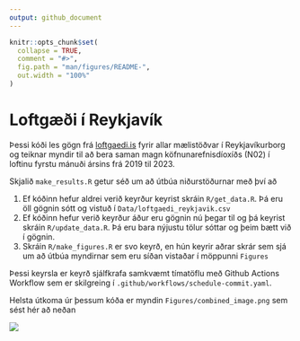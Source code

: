 ```yaml
---
output: github_document
---
```


<!-- README.md is generated from README.Rmd. Please edit that file -->

```r
knitr::opts_chunk$set(
  collapse = TRUE,
  comment = "#>",
  fig.path = "man/figures/README-",
  out.width = "100%"
)
```

# Loftgæði í Reykjavík

Þessi kóði les gögn frá [loftgaedi.is](www.loftgaedi.is) fyrir allar mælistöðvar í Reykjavíkurborg og teiknar myndir til að bera saman magn köfnunarefnisdíoxíðs (N02) í loftinu fyrstu mánuði ársins frá 2019 til 2023.

Skjalið `make_results.R` getur séð um að útbúa niðurstöðurnar með því að

1. Ef kóðinn hefur aldrei verið keyrður keyrist skráin `R/get_data.R`. Þá eru öll gögnin sótt og vistuð í `Data/loftgaedi_reykjavik.csv`
2. Ef kóðinn hefur verið keyrður áður eru gögnin nú þegar til og þá keyrist skráin `R/update_data.R`. Þá eru bara nýjustu tölur sóttar og þeim bætt við í gögnin.
3. Skráin `R/make_figures.R` er svo keyrð, en hún keyrir aðrar skrár sem sjá um að útbúa myndirnar sem eru síðan vistaðar í möppunni `Figures`

Þessi keyrsla er keyrð sjálfkrafa samkvæmt tímatöflu með Github Actions Workflow sem er skilgreing í `.github/workflows/schedule-commit.yaml`.

Helsta útkoma úr þessum kóða er myndin `Figures/combined_image.png` sem sést hér að neðan

![](Figures/combined_image.png)
